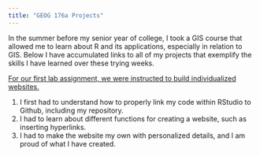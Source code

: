 ```yaml
---
title: "GEOG 176a Projects"
---
```


In the summer before my senior year of college, I took a GIS course that allowed me to learn about R and its applications, especially in relation to GIS. Below I have accumulated links to all of my projects that exemplify the skills I have learned over these trying weeks. 

[For our first lab assignment, we were instructed to build individualized websites.](file:///Users/Aine/github/aineroonan.github.io/index.html)

1. I first had to understand how to properly link my code within RStudio to Github, including my repository. 
2. I had to learn about different functions for creating a website, such as inserting hyperlinks. 
3. I had to make the website my own with personalized details, and I am proud of what I have created. 